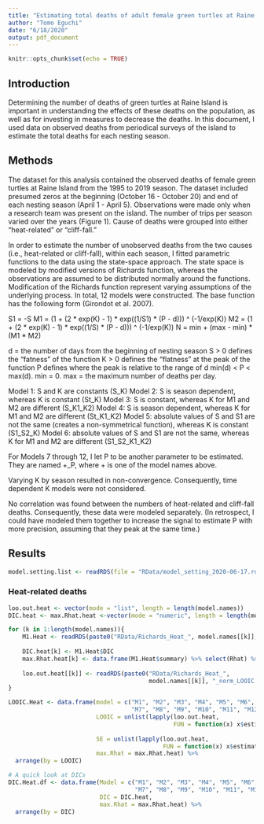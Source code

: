 ```yaml
---
title: "Estimating total deaths of adult female green turtles at Raine Island"
author: "Tomo Eguchi"
date: "6/18/2020"
output: pdf_document
---
```


```r
knitr::opts_chunk$set(echo = TRUE)
```

## Introduction

Determining the number of deaths of green turtles at Raine Island is important in understanding the effects of these deaths on the population, as well as for investing in measures to decrease the deaths. In this document, I used data on observed deaths from periodical surveys of the island to estimate the total deaths for each nesting season. 

## Methods

The dataset for this analysis contained the observed deaths of female green turtles at Raine Island from the 1995 to 2019 season. The dataset included presumed zeros at the beginning (October 16 - October 20) and end of each nesting season (April 1 - April 5). Observations were made only when a research team was present on the island. The number of trips per season varied over the years (Figure 1). Cause of deaths were grouped into either "heat-related" or "cliff-fall."  

In order to estimate the number of unobserved deaths from the two causes (i.e., heat-related or cliff-fall), within each season, I fitted parametric functions to the data using the state-space approach. The state space is modeled by modified versions of Richards function, whereas the observations are assumed to be distributed normally around the functions. Modification of the Richards function represent varying assumptions of the underlying process. In total, 12 models were constructed. The base function has the following form (Girondot et al. 2007).

S1 = -S
M1 = (1 + (2 * exp(K) - 1) * exp((1/S1) * (P - d))) ^ (-1/exp(K))
M2 = (1 + (2 * exp(K) - 1) * exp((1/S) * (P - d))) ^ (-1/exp(K))
N = min + (max - min) * (M1 * M2)

d = the number of days from the beginning of nesting season
S > 0 defines the "fatness" of the function
K > 0 defines the "flatness" at the peak of the function
P defines where the peak is relative to the range of d min(d) < P < max(d).
min = 0.
max = the maximum number of deaths per day.

Model 1: S and K are constants (S_K)
Model 2: S is season dependent, whereas K is constant (St_K)
Model 3: S is constant, whereas K for M1 and M2 are different (S_K1_K2)
Model 4: S is season dependent, whereas K for M1 and M2 are different (St_K1_K2)
Model 5: absolute values of S and S1 are not the same (creates a non-symmetrical function), whereas K is constant (S1_S2_K)
Model 6: absolute values of S and S1 are not the same, whereas K for M1 and M2 are different (S1_S2_K1_K2)

For Models 7 through 12, I let P to be another parameter to be estimated. They are named +_P, where + is one of the model names above. 

Varying K by season resulted in non-convergence. Consequently, time dependent K models were not considered. 

No correlation was found between the numbers of heat-related and cliff-fall deaths. Consequently, these data were modeled separately.  (In retrospect, I could have modeled them together to increase the signal to estimate P with more precision, assuming that they peak at the same time.)

## Results

```r
model.setting.list <- readRDS(file = "RData/model_setting_2020-06-17.rds")
```

### Heat-related deaths

```r

loo.out.heat <- vector(mode = "list", length = length(model.names))
DIC.heat <- max.Rhat.heat <-vector(mode = "numeric", length = length(model.names))

for (k in 1:length(model.names)){
    M1.Heat <- readRDS(paste0("RData/Richards_Heat_", model.names[[k]], "_norm.rds"))
    
    DIC.heat[k] <- M1.Heat$DIC
    max.Rhat.heat[k] <- data.frame(M1.Heat$summary) %>% select(Rhat) %>% max(na.rm = T)
  
    loo.out.heat[[k]] <- readRDS(paste0("RData/Richards_Heat_", 
                                        model.names[[k]], "_norm_LOOIC.rds"))
}

LOOIC.Heat <- data.frame(model = c("M1", "M2", "M3", "M4", "M5", "M6",
                                   "M7", "M8", "M9", "M10", "M11", "M12"),
                         LOOIC = unlist(lapply(loo.out.heat, 
                                               FUN = function(x) x$estimates["looic",
                                                                             "Estimate"])),
                         SE = unlist(lapply(loo.out.heat, 
                                            FUN = function(x) x$estimates["looic", "SE"])),
                         max.Rhat = max.Rhat.heat) %>%
  arrange(by = LOOIC)

# A quick look at DICs
DIC.Heat.df <- data.frame(Model = c("M1", "M2", "M3", "M4", "M5", "M6",
                                    "M7", "M8", "M9", "M10", "M11", "M12"),
                          DIC = DIC.heat,
                          max.Rhat = max.Rhat.heat) %>%
  arrange(by = DIC)
```

